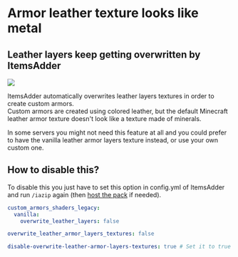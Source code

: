 # Armor leather texture looks like metal

## Leather layers keep getting overwritten by ItemsAdder

![](</assets/images/image (196).png>)

ItemsAdder automatically overwrites leather layers textures in order to create custom armors.\
Custom armors are created using colored leather, but the default Minecraft leather armor texture doesn't look like a texture made of minerals.

In some servers you might not need this feature at all and you could prefer to have the vanilla leather armor layers texture instead, or use your own custom one.

## How to disable this?

To disable this you just have to set this option in config.yml of ItemsAdder and run `/iazip` again (then [host the pack](/plugin-usage/resourcepack-hosting/) if needed).

<Tabs>
  <Tab title="ItemsAdder 4.0.10+">

```yaml
custom_armors_shaders_legacy:
  vanilla:
    overwrite_leather_layers: false
```

  </Tab>
  <Tab title="ItemsAdder 4.0.9+">

```yaml config.yml lines icon="yaml"
overwrite_leather_armor_layers_textures: false
```

  </Tab>
  <Tab title="Previous ItemsAdder versions">

```yaml config.yml lines icon="yaml"
disable-overwrite-leather-armor-layers-textures: true # Set it to true not FALSE!
```

  </Tab>
</Tabs>